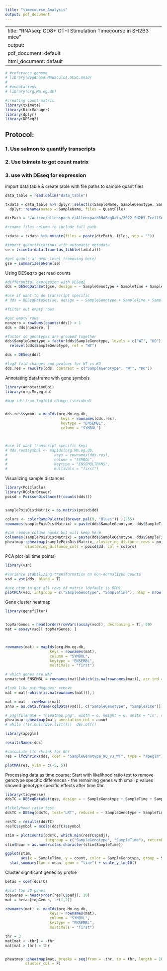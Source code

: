 ```yaml
---
title: "timecourse_Analysis"
output: pdf_document
---
```

---
title: "RNAseq: CD8+ OT-I Stimulation Timecourse in SH2B3 mice"
output:
  pdf_document: default
  html_document: default
---

```r
# #reference genome 
# library(BSgenome.Mmusculus.UCSC.mm10)
# 
# #annotations
# library(org.Mm.eg.db)

#creating count matrix
library(tximeta)
library(BiocManager)
library(dplyr)
library(DESeq2)
```

## Protocol:

### 1. Use salmon to quantify transcripts
### 2. Use tximeta to get count matrix
### 3. use with DEseq for expression


import data table & create table with file paths to sample quant files
``` r

data_table = read.delim("data_table")

txdata = data_table %>% dplyr::select(c(SampleName, SampleGenotype, SampleTime, QuantFile)) %>%
  dplyr::rename(names = SampleName, files = QuantFile)

dirPath = "/active/allenspach_e/AllenspachRNASeqData/2022_SH2B3_TcellSeq/data/"

#rename files column to include full path

txdata = txdata %>% mutate(files = paste(dirPath, files, sep = ""))

#import quantifications with automatic metadata
se = tximeta(data.frame(as_tibble(txdata)))

#get quants at gene level (removing here)
gse = summarizeToGene(se)

```

Using DESeq to get read counts

```r

#differential expression with DESeq2
dds = DESeqDataSet(gse, design = ~ SampleGenotype + SampleTime + SampleGenotype:SampleTime)

#use if want to do transcript specific
# dds = DESeqDataSet(se, design = ~ SampleGenotype + SampleTime + SampleGenotype:SampleTime)

#filter out empty rows

#get empty rows
nonzero = rowSums(counts(dds)) > 1
dds = dds[nonzero, ]

#factor so genotypes are grouped together
dds$SampleGenotype = factor(dds$SampleGenotype, levels = c("WT", "KO")) %>%
  relevel(dds$SampleGenotype, ref = "WT")

```

```r

dds = DESeq(dds)

#log2 fold changes and pvalues for WT vs KO
dds.res = results(dds, contrast = c("SampleGenotype", "WT", "KO"))

```

Annotating dataframe with gene symbols

```r
library(AnnotationDbi)
library(org.Mm.eg.db)

#map ids from logfold change (shrinked)


dds.res$symbol = mapIds(org.Mm.eg.db,
                         keys = rownames(dds.res),
                         keytype = "ENSEMBL",
                         column = "SYMBOL")



#use if want transcript specific keys
# dds.res$symbol <- mapIds(org.Mm.eg.db,
#                     keys = rownames(dds.res),
#                     column = "SYMBOL",
#                     keytype = "ENSEMBLTRANS",
#                     multiVals = "first")

```


Visualizing sample distances
```r

library(PoiClaClu)
library(RColorBrewer)
poisd = PoissonDistance(t(counts(dds)))


samplePoisDistMatrix = as.matrix(poisd$dd)

colors <- colorRampPalette((brewer.pal(9, "Blues")) )(255)
rownames(samplePoisDistMatrix) = paste(dds$SampleGenotype, dds$SampleTime, sep = " - ")

#can remove column names but will keep here
colnames(samplePoisDistMatrix) = paste(dds$SampleGenotype, dds$SampleTime, sep = " - ")
pheatmap::pheatmap(samplePoisDistMatrix, clustering_distance_rows = poisd$dd,
         clustering_distance_cols = poisd$dd, col = colors)
```

PCA plot (all time points)

```r

library(vsn)

#variance stabilizing transformation on non-normalized counts
vsd = vst(dds, blind = T)

#use ntop to get all rows of matrix (default is 500)
plotPCA(vsd, intgroup = c("SampleGenotype", "SampleTime"), ntop = nrow(vsd))
```

Gene cluster heatmap
```r

library(genefilter)


topVarGenes = head(order(rowVars(assay(vsd)), decreasing = T), 50)
mat = assay(vsd)[ topVarGenes, ]



rownames(mat) = mapIds(org.Mm.eg.db,
                    keys = rownames(mat),
                    column = "SYMBOL",
                    keytype = "ENSEMBL",
                    multiVals = "first")

# which genes are NA?
unmatched_ENSEMBL = rownames(mat)[which(is.na(rownames(mat)), arr.ind = F)]

#look like pseudogenes; remove
mat = mat[-which(is.na(rownames(mat))),]

mat = mat - rowMeans(mat)
anno = as.data.frame(colData(vsd)[, c("SampleGenotype", "SampleTime")])

# png(filename = "h1eatmap.png", width = 6, height = 6, units = "in", res = 300, type = "cairo")
pheatmap::pheatmap(mat, annotation_col = anno)
# while (!is.null(dev.list()))  dev.off()
```



```r

library(apeglm)

resultsNames(dds)

#calculate lfc shrink for 0hr
res = lfcShrink(dds, coef = "SampleGenotype_KO_vs_WT", type = "apeglm")

plotMA(res, ylim = c(-5, 5))
```

Processing data as time course:
Start with likelihood ratio test to remove genotype specific differences - 
the remaining genes with small p values showed genotype specific effects after
time 0hr.
```r
library(tidyverse)
ddsTC = DESeqDataSet(gse, design = ~ SampleGenotype + SampleTime + SampleGenotype:SampleTime)

#likelyhood ratio test
ddsTC = DESeq(ddsTC, test="LRT", reduced = ~ SampleGenotype + SampleTime)

resTC = results(ddsTC)
resTC$symbol = mcols(ddsTC)$symbol

stim = plotCounts(ddsTC, which.min(resTC$padj),
                  intgroup = c("SampleGenotype", "SampleTime"), returnData = T)
stim$hour = as.numeric(as.character(stim$SampleTime))

ggplot(stim,
       aes(x = SampleTime, y = count, color = SampleGenotype, group = SampleGenotype)) + geom_point() +
  stat_summary(fun = mean, geom = "line") + scale_y_log10()
```

Cluster significant genes by profile


```r
betas = coef(ddsTC)

#plot top 20 genes
topGenes = head(order(resTC$padj), 20)
mat = betas[topGenes, -c(1,2)]

rownames(mat) <- mapIds(org.Mm.eg.db,
                    keys = rownames(mat),
                    column = "SYMBOL",
                    keytype = "ENSEMBL",
                    multiVals = "first")

thr = 3
mat[mat < -thr] = -thr
mat[mat > thr] = thr


pheatmap::pheatmap(mat, breaks = seq(from = -thr, to = thr, length = 101),
         cluster_col = F)
```





